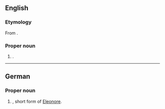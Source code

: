 {{also|Léonore}}
==English==

===Etymology===
From {{bor|en|de|Leonore}}.

===Proper noun===
{{en-proper noun}}

# {{given name|en|female}}.

----

==German==

===Proper noun===
{{head|de|proper noun}}

# {{given name|de|female}}, short form of [[Eleonore]].